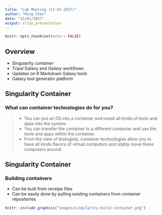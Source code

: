 ```yaml
---
title: "Lab Meeting (12-01-2017)"
author: "Ming Chen"
date: "12/01/2017"
output: slidy_presentation
---
```


```r
knitr::opts_chunk$set(echo = FALSE)
```


## Overview

- Singularity container
- Tripal Galaxy and Galaxy workflows
- Updates on R Markdown Galaxy tools
- Galaxy tool generator platform

## Singularity Container

### What can container technologies do for you?

>- You can put an OS into a container and install all kinds of tools and apps into the system.
>- You can transfer the container to a different computer and use the tools and apps within the container.
>- From the view of biologists, container technologies allow you to have all kinds flavors of virtual computers and stably move these computers around.

## Singularity Container

### Building containers

- Can be built from receipe files
- Can be easily done by pulling existing containers from container repositories

```r
knitr::include_graphics("images/singularity-build-container.png")
```


